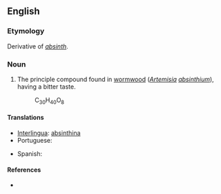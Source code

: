 ==English==

===Etymology===
Derivative of ''[[absinth]]''.

===Noun===
{{en-noun|-}}

# {{organic compound}} The principle compound found in [[wormwood]] (''[[Artemisia]] [[absinthium]]''), having a bitter taste.
#: C<sub>30</sub>H<sub>40</sub>O<sub>8</sub>

====Translations====
{{trans-top|principle compound found in wormwood}}
* [[Interlingua]]: [[absinthina]]
* Portuguese: {{t-|pt|absintina}}
{{trans-mid}}
* Spanish: {{t-|es|absintina|f}}
{{trans-bottom}}

====References====
* {{R:Webster 1913}}